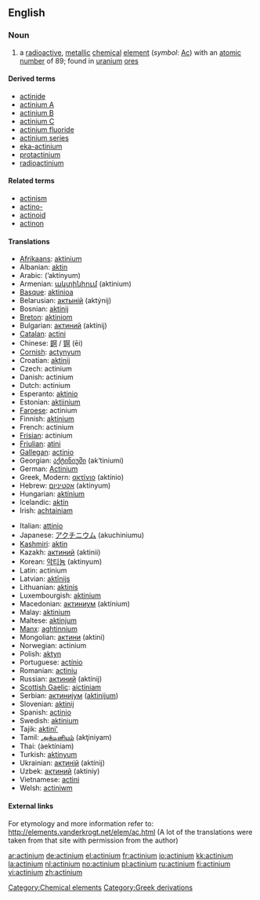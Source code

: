 {{see|Actinium}}
==English==
{{elements|Ac|radon|Ra|thorium|Th}}
=== Noun ===
{{en-noun|-}}
{{wikipedia}}

# a [[radioactive]], [[metallic]] [[chemical]] [[element]] (''symbol'': [[Ac]]) with an [[atomic number]] of 89; found in [[uranium]] [[ore]]s

====Derived terms====
*[[actinide]]
*[[actinium A]]
*[[actinium B]]
*[[actinium C]]
*[[actinium fluoride]]
*[[actinium series]]
*[[eka-actinium]]
*[[protactinium]]
*[[radioactinium]]

====Related terms====
*[[actinism]]
*[[actino-]]
*[[actinoid]]
*[[actinon]]

==== Translations ====
{{top}}
*[[Afrikaans]]: [[aktinium]]
*Albanian: [[aktin]]
*Arabic: {{ARchar|[[اكتنيوم]]}} (’aktínyum) {{m}}
*Armenian: [[ակտինիում]] (aktinium)
*[[Basque]]: [[aktinioa]]
*Belarusian: [[актынiй]] (aktýnij) {{m}}
*Bosnian: [[aktinij]]
*[[Breton]]: [[aktiniom]]
*Bulgarian: [[актиний]] (aktínij) {{m}}
*[[Catalan]]: [[actini]]
*Chinese: [[錒]] / [[锕]] (ēi)
*[[Cornish]]: [[actynyum]]
*Croatian: [[aktinij]]
*Czech: actinium
*Danish: actinium
*Dutch: actinium {{n}}
*Esperanto: [[aktinio]]
*Estonian: [[aktiinium]]
*[[Faroese]]: actinium
*Finnish: [[aktinium]]
*French: actinium {{m}}
*[[Frisian]]: actinium
*[[Friulian]]: [[atini]]
*[[Gallegan]]: [[actinio]]
*Georgian: [[აქტინიუმი]] (ak‘tiniumi)
*German: [[Actinium]] {{n}}
*Greek, Modern: [[ακτίνιο]] (aktínio) {{n}}
*Hebrew: [[אקטיניום]] (aktínyum)
*Hungarian: [[aktínium]]
*Icelandic: [[aktín]]
*Irish: [[achtainiam]]
{{mid}}
*Italian: [[attinio]] {{m}}
*Japanese: [[アクチニウム]] (akuchiniumu)
*[[Kashmiri]]: [[aktin]]
*Kazakh: [[актиний]] (aktinii)
*Korean: [[악티늄]] (aktinyum)
*Latin: actinium
*Latvian: [[aktīnijs]]
*Lithuanian: [[aktinis]]
*Luxembourgish: [[aktinium]]
*Macedonian: [[актиниум]] (aktínium) {{m}}
*Malay: [[aktinium]]
*Maltese: [[aktinjum]]
*[[Manx]]: [[aghtinnium]]
*Mongolian: [[актини]] (aktini)
*Norwegian: actinium
*Polish: [[aktyn]] {{m}}
*Portuguese: [[actínio]] {{m}}
*Romanian: [[actiniu]] {{n}}
*Russian: [[актиний]] (aktínij) {{m}}
*[[Scottish Gaelic]]: [[aictiniam]]
*Serbian: [[актиниjум]] ([[aktinijum]]) {{m}}
*Slovenian: [[aktinij]]
*Spanish: [[actinio]] {{m}}
*Swedish: [[aktinium]]
*Tajik: [[aktini']]
*Tamil: [[அக்டினியம்]] (akţiniyam)
*Thai: {{THchar|[[แอกทิเนียม]]}} (àektíniam)
*Turkish: [[aktinyum]]
*Ukrainian: [[актинiй]] (aktínij) {{m}}
*Uzbek: [[актиний]] (aktiniy)
*Vietnamese: [[actini]]
*Welsh: [[actiniwm]]
{{bottom}}

====External links====
For etymology and more information refer to:
http://elements.vanderkrogt.net/elem/ac.html
(A lot of the translations were taken from that site with permission from the author)

[[Category:Chemical elements]]
[[Category:Greek derivations]]

[[ar:actinium]]
[[de:actinium]]
[[el:actinium]]
[[fr:actinium]]
[[io:actinium]]
[[kk:actinium]]
[[la:actinium]]
[[nl:actinium]]
[[no:actinium]]
[[pl:actinium]]
[[ru:actinium]]
[[fi:actinium]]
[[vi:actinium]]
[[zh:actinium]]